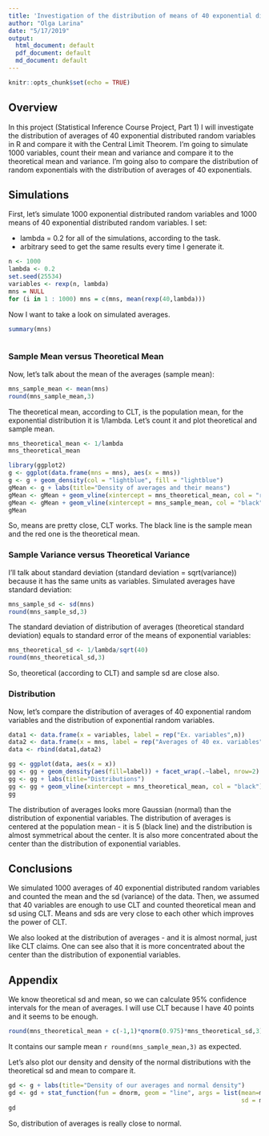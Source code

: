 ```yaml
---
title: 'Investigation of the distribution of means of 40 exponential distributed random variables and comparing it with the CLT'
author: "Olga Larina"
date: "5/17/2019"
output:
  html_document: default
  pdf_document: default
  md_document: default
---
```


```r
knitr::opts_chunk$set(echo = TRUE)
```

## Overview
In this project (Statistical Inference Course Project, Part 1) I will investigate the distribution of averages of 40 exponential distributed random variables in R and compare it with the Central Limit Theorem. I'm going to simulate 1000 variables, count their mean and variance and compare it to the theoretical mean and variance. I'm going also to compare the distribution of random exponentials with the distribution of averages of 40 exponentials.

## Simulations
First, let's simulate 1000 exponential distributed random variables and 1000 means of 40 exponential distributed random variables. I set:

* lambda = 0.2 for all of the simulations, according to the task.
* arbitrary seed to get the same results every time I generate it. 
```r
n <- 1000
lambda <- 0.2
set.seed(25534)
variables <- rexp(n, lambda)
mns = NULL
for (i in 1 : 1000) mns = c(mns, mean(rexp(40,lambda)))
```
Now I want to take a look on simulated averages.
```r
summary(mns)
```
```r

```

### Sample Mean versus Theoretical Mean
Now, let's talk about the mean of the averages (sample mean):
```r
mns_sample_mean <- mean(mns)
round(mns_sample_mean,3)
```
The theoretical mean, according to CLT, is the population mean, for the exponential distribution it is 1/lambda. Let's count it and plot theoretical and sample mean.

```r
mns_theoretical_mean <- 1/lambda
mns_theoretical_mean
```

```r
library(ggplot2)
g <- ggplot(data.frame(mns = mns), aes(x = mns))
g <- g + geom_density(col = "lightblue", fill = "lightblue")
gMean <- g + labs(title="Density of averages and their means")
gMean <- gMean + geom_vline(xintercept = mns_theoretical_mean, col = "red")
gMean <- gMean + geom_vline(xintercept = mns_sample_mean, col = "black")
gMean
```

So, means are pretty close, CLT works. The black line is the sample mean and the red one is the theoretical mean.

### Sample Variance versus Theoretical Variance
I'll talk about standard deviation (standard deviation = sqrt(variance)) because it has the same units as variables. Simulated averages have standard deviation:
```r
mns_sample_sd <- sd(mns)
round(mns_sample_sd,3)
```
The standard deviation of distribution of averages (theoretical standard deviation) equals to standard error of the means of exponential variables:
```r
mns_theoretical_sd <- 1/lambda/sqrt(40)
round(mns_theoretical_sd,3)
```
So, theoretical (according to CLT) and sample sd are close also.

### Distribution
Now, let's compare the distribution of averages of 40 exponential random variables and the distribution of exponential random variables.
```r
data1 <- data.frame(x = variables, label = rep("Ex. variables",n))
data2 <- data.frame(x = mns, label = rep("Averages of 40 ex. variables",n))
data <- rbind(data1,data2)

gg <- ggplot(data, aes(x = x))
gg <- gg + geom_density(aes(fill=label)) + facet_wrap(.~label, nrow=2)
gg <- gg + labs(title="Distributions")
gg <- gg + geom_vline(xintercept = mns_theoretical_mean, col = "black")
gg
```

The distribution of averages looks more Gaussian (normal) than the distribution of exponential variables. The distribution of averages is centered at the population mean - it is 5 (black line) and the distribution is almost symmetrical about the center. It is also more concentrated about the center than the distribution of exponential variables.

## Conclusions
We simulated 1000 averages of 40 exponential distributed random variables and counted the mean and the sd (variance) of the data. Then, we assumed that 40 variables are enough to use CLT and counted theoretical mean and sd using CLT. Means and sds are very close to each other which improves the power of CLT.

We also looked at the distribution of averages - and it is almost normal, just like CLT claims. One can see also that it is more concentrated about the center than the distribution of exponential variables.

## Appendix

We know theoretical sd and mean, so we can calculate 95% confidence intervals for the mean of averages. I will use CLT because I have 40 points and it seems to be enough.
```r
round(mns_theoretical_mean + c(-1,1)*qnorm(0.975)*mns_theoretical_sd,3)
```
It contains our sample mean `r round(mns_sample_mean,3)` as expected.

Let's also plot our density and density of the normal distributions with the theoretical sd and mean to compare it.
```r
gd <- g + labs(title="Density of our averages and normal density")
gd <- gd + stat_function(fun = dnorm, geom = "line", args = list(mean=mns_theoretical_mean,
                                                                 sd = mns_theoretical_sd),col="red")
gd
```

So, distribution of averages is really close to normal.

